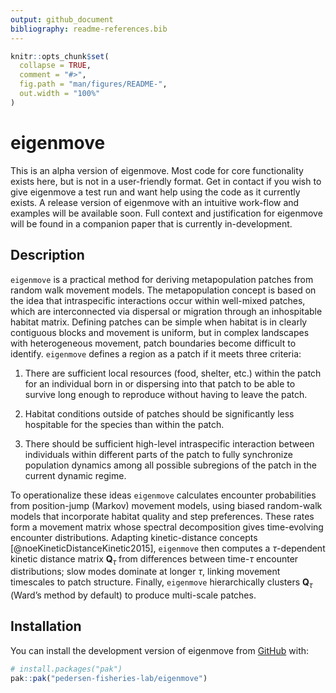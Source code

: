 ```yaml
---
output: github_document
bibliography: readme-references.bib
---
```


<!-- README.md is generated from README.Rmd. Please edit that file -->

```r
knitr::opts_chunk$set(
  collapse = TRUE,
  comment = "#>",
  fig.path = "man/figures/README-",
  out.width = "100%"
)
```

# eigenmove

<!-- badges: start -->
<!-- badges: end -->

This is an alpha version of eigenmove. Most code for core functionality exists here, but is not in a user-friendly format. Get in contact if you wish to give eigenmove a test run and want help using the code as it currently exists. A release version of eigenmove with an intuitive work-flow and examples will be available soon. Full context and justification for eigenmove will be found in a companion paper that is currently in-development.

## Description

`eigenmove` is a practical method for deriving metapopulation patches from random walk movement models. The metapopulation concept is based on the idea that intraspecific interactions occur within well-mixed patches, which are interconnected via dispersal or migration through an inhospitable habitat matrix. Defining patches can be simple when habitat is in clearly contiguous blocks and movement is uniform, but in complex landscapes with heterogeneous movement, patch boundaries become difficult to identify. `eigenmove` defines a region as a patch if it meets three criteria:

1. There are sufficient local resources (food, shelter, etc.) within the patch for an individual born in or dispersing into that patch to be able to survive long enough to reproduce without having to leave the patch.

2. Habitat conditions outside of patches should be significantly less hospitable for the species than within the patch.

3. There should be sufficient high-level intraspecific interaction between individuals within different parts of the patch to fully synchronize population dynamics among all possible subregions of the patch in the current dynamic regime.

To operationalize these ideas `eigenmove` calculates encounter probabilities from position-jump (Markov) movement models, using biased random-walk models that incorporate habitat quality and step preferences. These rates form a movement matrix whose spectral decomposition gives time-evolving encounter distributions. Adapting kinetic-distance concepts [@noeKineticDistanceKinetic2015], `eigenmove` then computes a $\tau$-dependent kinetic distance matrix $\mathbf{Q}_\tau$ from differences between time-$\tau$ encounter distributions; slow modes dominate at longer $\tau$, linking movement timescales to patch structure. Finally, `eigenmove` hierarchically clusters $\mathbf{Q}_\tau$ (Ward’s method by default) to produce multi-scale patches.


## Installation

You can install the development version of eigenmove from
[GitHub](https://github.com/) with:

``` r
# install.packages("pak")
pak::pak("pedersen-fisheries-lab/eigenmove")
```

